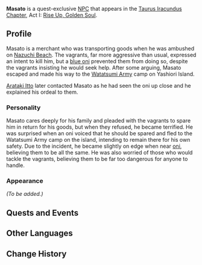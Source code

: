 {{Meta
<!-- REMOVE THIS TEMPLATE AFTER ADDING MISSING INFO -->
|missing_NPC_profile  = yes
}}
{{Character Infobox
|type             = Quest NPC
|image            = NPC Masato.png
|region           = Inazuma
}}
'''Masato''' is a quest-exclusive [[NPC]] that appears in the [[Taurus Iracundus Chapter]], Act I: [[Rise Up, Golden Soul]].
<!--
==Location==
<gallery>
NPC Location Masato.png|Masato's location
NPC Location Masato Context.png|Additional context
</gallery>
-->
==Profile==
Masato is a merchant who was transporting goods when he was ambushed on [[Nazuchi Beach]]. The vagrants, far more aggressive than usual, expressed an intent to kill him, but a [[Takuya|blue oni]] prevented them from doing so, despite the vagrants insisting he would seek help. After some arguing, Masato escaped and made his way to the [[Watatsumi Army]] camp on Yashiori Island.

[[Arataki Itto]] later contacted Masato as he had seen the oni up close and he explained his ordeal to them.

===Personality===
Masato cares deeply for his family and pleaded with the vagrants to spare him in return for his goods, but when they refused, he became terrified. He was surprised when an oni voiced that he should be spared and fled to the Watatsumi Army camp on the island, intending to remain there for his own safety. Due to the incident, he became slightly on edge when near [[oni]], believing them to be all the same. He was also worried of those who would tackle the vagrants, believing them to be far too dangerous for anyone to handle.

===Appearance===
''(To be added.)''

==Quests and Events==
{{Quests and Events}}

==Other Languages==
{{Other Languages
|default_hidden = 1
|en      = Masato
|zhs     = 正人
|zhs_rm  = Zhèngrén
|zht     = 正人
|zht_rm  = Zhèngrén
|ja      = 正人
|ja_rm   = Masato
|ko      = 마사토
|ko_rm   = Masato
|es      = Masato
|fr      = Masato
|ru      = Масато
|th      = Masato
|vi      = Masato
|de      = Masato
|id      = Masato
|pt      = Masato
|tr      = Masato
|it      = Masato
}}

==Change History==
{{Change History|2.3}}
<!--
==References==
{{Reflist}}-->